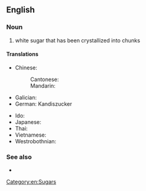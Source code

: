 ==English==
{{wikipedia}}

===Noun===
{{en-noun|-}}

# white sugar that has been crystallized into chunks

====Translations====
{{trans-top|white sugar that has been crystallized into chunks}}
* Chinese:
*: Cantonese: {{t|yue|冰糖|tr=bing1 tong4}}
*: Mandarin: {{t+|cmn|冰糖|tr=bīngtáng}}
* Galician: {{t+|gl|azucre candi|m}}
* German: Kandiszucker
{{trans-mid}}
* Ido: {{t+|io|kandio}}
* Japanese: {{t|ja|氷砂糖|tr=こおりざとう, koorizatō|sc=Jpan}}
* Thai: {{t|th|น้ำตาลกรวด}}
* Vietnamese: {{t|vi|đường phèn}}
* Westrobothnian: {{t|gmq-bot|brøsåkkęr|n}}
{{trans-bottom}}

===See also===
* {{l|en|rock candy}}

[[Category:en:Sugars]]